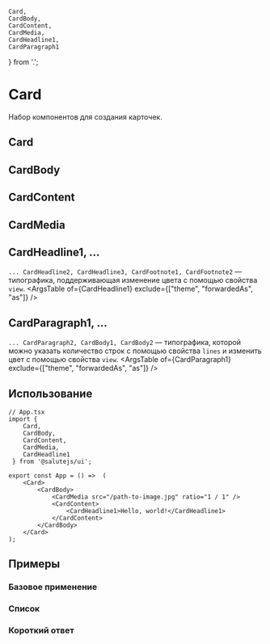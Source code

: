 


    Card,
    CardBody,
    CardContent,
    CardMedia,
    CardHeadline1,
    CardParagraph1
} from '.';

<Meta title="Content/Card" decorators={[InSpacing]} />

# Card
Набор компонентов для создания карточек.

## Card
<Description of={Card} />
<ArgsTable of={Card} />

## CardBody
<Description of={CardBody} />

## CardContent
<Description of={CardContent} />
<ArgsTable of={CardContent} />

## CardMedia
<Description of={CardMedia} />
<ArgsTable of={CardMedia} />

## CardHeadline1, ...
``... CardHeadline2, CardHeadline3, CardFootnote1, CardFootnote2`` — типографика, поддерживающая изменение цвета с помощью свойства ``view``.
<ArgsTable of={CardHeadline1} exclude={["theme", "forwardedAs", "as"]} />

## CardParagraph1, ...
``... CardParagraph2, CardBody1, CardBody2`` — типографика, которой можно указать количество строк с помощью свойства ``lines`` и изменить цвет с помощью свойства ``view``.
<ArgsTable of={CardParagraph1} exclude={["theme", "forwardedAs", "as"]} />

## Использование

```tsx
// App.tsx
import {
    Card,
    CardBody,
    CardContent,
    CardMedia,
    CardHeadline1
 } from '@salutejs/ui';

export const App = () =>  (
    <Card>
        <CardBody>
            <CardMedia src="/path-to-image.jpg" ratio="1 / 1" />
            <CardContent>
                <CardHeadline1>Hello, world!</CardHeadline1>
            </CardContent>
        </CardBody>
    </Card>
);
```

## Примеры

### Базовое применение
<Canvas>
    <Story name="BasicValue" story={stories.BasicValue} />
    <Story name="BasicDefault" story={stories.BasicDefault} />
</Canvas>

### Список
<Canvas>
    <Story name="ListCard" story={stories.ListCard} />
    <Story name="ListAndHeader" story={stories.ListAndHeader} />
</Canvas>

### Короткий ответ
<Canvas>
    <Story name="FastAnswer" story={stories.FastAnswer} />
</Canvas>
